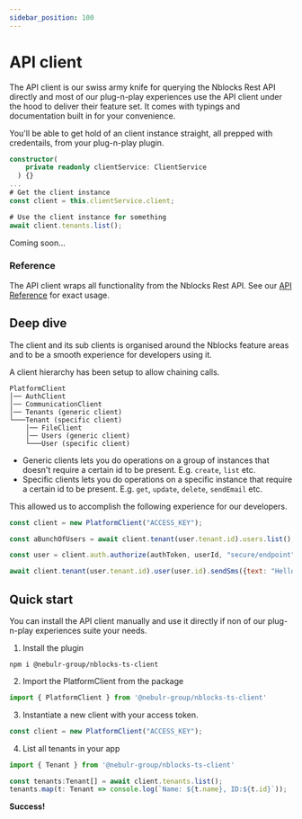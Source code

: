 ```yaml
---
sidebar_position: 100
---
```


# API client


The API client is our swiss army knife for querying the Nblocks Rest API directly and most of our plug-n-play experiences use the API client under the hood to deliver their feature set. 
It comes with typings and documentation built in for your convenience.

You'll be able to get hold of an client instance straight, all prepped with credentails, from your plug-n-play plugin.

<Tabs>
<TabItem value="nestjs" label="NestJS" default>

```typescript
constructor(
    private readonly clientService: ClientService
  ) {}
...
# Get the client instance
const client = this.clientService.client;

# Use the client instance for something
await client.tenants.list();
```

</TabItem>
<TabItem value="expressjs" label="Express.js">
Coming soon...
</TabItem>
</Tabs>

### Reference
The API client wraps all functionality from the Nblocks Rest API. See our [API Reference](https://nebulr-group.github.io/nblocks-api-docs) for exact usage.

## Deep dive
The client and its sub clients is organised around the Nblocks feature areas and to be a smooth experience for developers using it. 

A client hierarchy has been setup to allow chaining calls.
```
PlatformClient
│── AuthClient
│── CommunicationClient
│── Tenants (generic client)
└───Tenant (specific client)
    │── FileClient
    │── Users (generic client)
    └───User (specific client)
```

* Generic clients lets you do operations on a group of instances that doesn't require a certain id to be present. E.g. `create`, `list` etc.
* Specific clients lets you do operations on a specific instance that require a certain id to be present. E.g. `get`, `update`, `delete`, `sendEmail` etc.

This allowed us to accomplish the following experience for our developers.

```javascript
const client = new PlatformClient("ACCESS_KEY");

const aBunchOfUsers = await client.tenant(user.tenant.id).users.list();

const user = client.auth.authorize(authToken, userId, "secure/endpoint");

await client.tenant(user.tenant.id).user(user.id).sendSms({text: "Hello you"});
```

## Quick start
You can install the API client manually and use it directly if non of our plug-n-play experiences suite your needs.
1. Install the plugin
```
npm i @nebulr-group/nblocks-ts-client
```

2. Import the PlatformClient from the package
```javascript
import { PlatformClient } from '@nebulr-group/nblocks-ts-client'
```

3. Instantiate a new client with your access token.
```javascript
const client = new PlatformClient("ACCESS_KEY");
```

4. List all tenants in your app
```javascript
import { Tenant } from '@nebulr-group/nblocks-ts-client'

const tenants:Tenant[] = await client.tenants.list();
tenants.map(t: Tenant => console.log(`Name: ${t.name}, ID:${t.id}`));
```

**Success!**